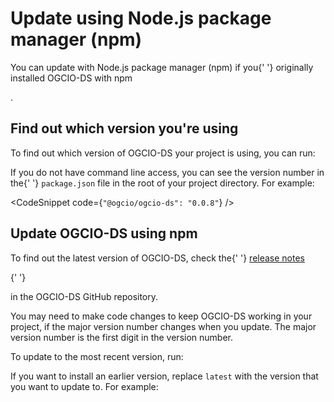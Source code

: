 
<Meta title="Docs/Update with npm" />

<h1>Update using Node.js package manager (npm)</h1>

<p>
  You can update with Node.js package manager (npm) if you{' '}

  <InternalLink href="/?path=/docs/docs-install-with-npm--page">
    originally installed OGCIO-DS with npm
  </InternalLink>

  .
</p>

<h2>Find out which version you're using</h2>
<p>To find out which version of OGCIO-DS your project is using, you can run:</p>

<CodeSnippet code="npm list @ogcio/ogcio-ds" />

<p>
  If you do not have command line access, you can see the version number in the{' '}
  <code>package.json</code> file in the root of your project directory. For
  example:
</p>

<CodeSnippet code={`"@ogcio/ogcio-ds": "0.0.8"`} />

<h2>Update OGCIO-DS using npm</h2>

<p>
  To find out the latest version of OGCIO-DS, check the{' '}

  <a href="https://github.com/ogcio/ogcio-ds/releases" target="_blank" rel="noopener">
    release notes
  </a>

  {' '}

  in the OGCIO-DS GitHub repository.
</p>

<p>
  You may need to make code changes to keep OGCIO-DS working in your project, if
  the major version number changes when you update. The major version number is
  the first digit in the version number.
</p>

<p>To update to the most recent version, run:</p>

<CodeSnippet code="npm install @ogcio/ogcio-ds@latest" />

<p>
  If you want to install an earlier version, replace <code>latest</code> with
  the version that you want to update to. For example:
</p>

<CodeSnippet code="npm install @ogcio/ogcio-ds@0.0.7" />
